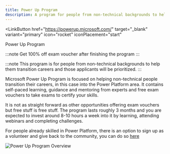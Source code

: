 ```yaml
---
title: Power Up Program
description: A program for people from non-technical backgrounds to help them transition careers
---
```


<LinkButton
  href="https://powerup.microsoft.com/" target="_blank"
  variant="primary"
  icon="rocket"
  iconPlacement="start"
>
  Power Up Program
</LinkButton>

:::note
Get 100% off exam voucher after finishing the program 
:::

:::note
This program is for people from non-technical backgrounds to help them transition careers and those applicants will be prioritized.
:::

Microsoft Power Up Program is focused on helping non-technical people transition their careers, in this case into the Power Platform area. It contains self-paced learning, guidance and mentoring from experts and free exam vouchers to take exams to certify your skills.

It is not as straight forward as other opportunities offering exam vouchers but free stuff is free stuff. The program lasts roughly 3 months and you are expected to invest around 8-10 hours a week into it by learning, attending webinars and completing challenges.

For people already skilled in Power Platform, there is an option to sign up as a volunteer and give back to the community, you can do so [here](https://powerup.microsoft.com/ChampSignUp/)

<img src="/powerup.png" alt="Power Up Program Overview"/>

